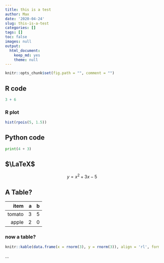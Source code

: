 ```yaml
---
title: this is a test
author: Max
date: '2020-04-24'
slug: this-is-a-test
categories: []
tags: []
toc: false
images: null
output: 
  html_document: 
    keep_md: yes
    theme: null
---
```


```r
knitr::opts_chunk$set(fig.path = "", comment = "")
```

## R code

```r
3 + 6
```
### R plot

```r
hist(rpois(5, 1.5))
```
## Python code

```python
print(4 + 3)
```

## $\LaTeX$

$$y = x^2 + 3x - 5$$

## A Table?

|item   | a | b |
|------:|--:|--:|
|tomato | 3 | 5 |
|apple  | 2 | 0 |


### now a table?

```r
knitr::kable(data.frame(x = rnorm(3), y = rnorm(3)), align = 'rl', format = "html")
```

...

